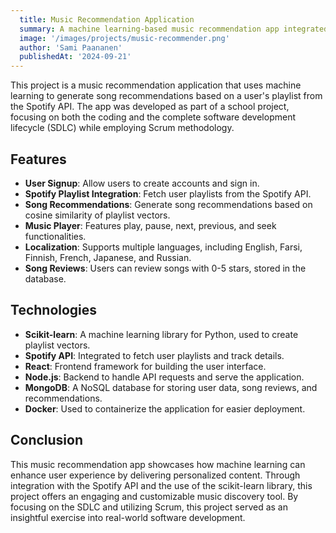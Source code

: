```yaml
---
  title: Music Recommendation Application
  summary: A machine learning-based music recommendation app integrated with the Spotify API, built as part of a school project.
  image: '/images/projects/music-recommender.png'
  author: 'Sami Paananen'
  publishedAt: '2024-09-21'
---
```


This project is a music recommendation application that uses machine learning to generate song recommendations based on a user's playlist from the Spotify API. The app was developed as part of a school project, focusing on both the coding and the complete software development lifecycle (SDLC) while employing Scrum methodology.

## Features

- **User Signup**: Allow users to create accounts and sign in.
- **Spotify Playlist Integration**: Fetch user playlists from the Spotify API.
- **Song Recommendations**: Generate song recommendations based on cosine similarity of playlist vectors.
- **Music Player**: Features play, pause, next, previous, and seek functionalities.
- **Localization**: Supports multiple languages, including English, Farsi, Finnish, French, Japanese, and Russian.
- **Song Reviews**: Users can review songs with 0-5 stars, stored in the database.

## Technologies

- **Scikit-learn**: A machine learning library for Python, used to create playlist vectors.
- **Spotify API**: Integrated to fetch user playlists and track details.
- **React**: Frontend framework for building the user interface.
- **Node.js**: Backend to handle API requests and serve the application.
- **MongoDB**: A NoSQL database for storing user data, song reviews, and recommendations.
- **Docker**: Used to containerize the application for easier deployment.

## Conclusion

This music recommendation app showcases how machine learning can enhance user experience by delivering personalized content. Through integration with the Spotify API and the use of the scikit-learn library, this project offers an engaging and customizable music discovery tool. By focusing on the SDLC and utilizing Scrum, this project served as an insightful exercise into real-world software development.
